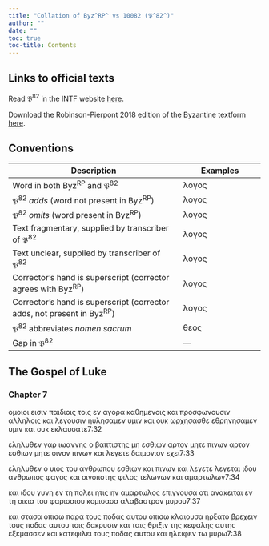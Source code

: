 ```yaml
---
title: "Collation of Byz^RP^ vs 10082 (𝔓^82^)"
author: ""
date: ""
toc: true
toc-title: Contents
---
```


::: {.callout-note appearance="minimal" icon="false" collapse="true"}
# Links to official texts

Read 𝔓^82^ in the INTF website [here](https://ntvmr.uni-muenster.de/manuscript-workspace?docID=10082).

Download the Robinson-Pierpont 2018 edition of the Byzantine textform [here](https://web.archive.org/web/20210413060536/https://byzantinetext.com/wp-content/uploads/2021/03/robinson-pierpont-2018-gnt-edition.pdf).


:::


::: {.callout-note appearance="minimal" icon="false" collapse="true"}
# Conventions

| Description                                                              	| Examples                           	|
|--------------------------------------------------------------------------	|------------------------------------	|
| Word in both Byz^RP^ and 𝔓^82^                                   	| λογος                              	|
| 𝔓^82^ *adds* (word not present in Byz^RP^)                       	| [λογος]{.greek-added}            	|
| 𝔓^82^ *omits* (word present in Byz^RP^)                          	| [λογος]{.greek-omitted}          	|
| Text fragmentary, supplied by transcriber of 𝔓^82^               	| [λογος]{.greek-supplied}         	|
| Text unclear, supplied by transcriber of 𝔓^82^                   	| [λογος]{.unclear}                	|
| Corrector's hand is superscript (corrector agrees with Byz^RP^)          	| [λογος]{.corr}                   	|
| Corrector's hand is superscript (corrector adds, not present in Byz^RP^) 	| [[λογος]{.corr}]{.greek-added} 	|
| 𝔓^82^ abbreviates *nomen sacrum*                                 	| [θεος]{.greek-abbr}            	|
| Gap in 𝔓^82^                                                     	| [―]{.gap}                        	|
:::

## The Gospel of Luke

### Chapter 7

[ομοιοι]{.greek-omitted} [εισιν]{.greek-omitted} [παιδιοις]{.greek-omitted} [τοις]{.greek-omitted} [εν]{.greek-omitted} [αγορα]{.greek-omitted} [καθημενοις]{.greek-omitted} [και]{.greek-omitted} [προσφωνουσιν]{.greek-omitted} [αλληλοις]{.greek-omitted} [και]{.greek-omitted} [λεγουσιν]{.greek-omitted} [ηυλησαμεν]{.greek-omitted} [υμιν]{.greek-omitted} [και]{.greek-omitted} [ουκ]{.greek-omitted} [ωρχησασθε]{.greek-omitted} [εθρηνησα]{.greek-supplied}[μεν]{.greek-supplied} [υμιν]{.greek-omitted} και [ο]{.greek-supplied}[υ]{.unclear}[κ]{.greek-supplied} [εκλαυσατε]{.greek-supplied}[7:32]{.aside}

[ελ]{.greek-supplied}[ηλ]{.greek-supplied}υθεν [γ]{.unclear}[αρ]{.greek-supplied} [ιωαννης]{.greek-supplied} [ο]{.greek-supplied} [βα]{.greek-supplied}πτιστ[ης]{.greek-supplied} [[μη]{.greek-supplied}]{.greek-added} [[εσθι]{.greek-supplied}[ων]{.greek-supplied}]{.greek-added} [[α]{.unclear}ρτον]{.greek-added} [μητε]{.greek-supplied} [[πινων]{.greek-supplied}]{.greek-added} [αρτον]{.greek-omitted} [εσθιων]{.greek-omitted} [μητε]{.greek-omitted} [οι]{.greek-supplied}[νον]{.greek-supplied} [πινων]{.greek-omitted} και [λεγετε]{.greek-supplied} [δαιμο]{.greek-supplied}[νι]{.greek-supplied}[ο]{.unclear}ν εχ[ε]{.unclear}[ι]{.greek-supplied}[7:33]{.aside}

[εληλυθεν]{.greek-supplied} [ο]{.greek-supplied} [υι]{.greek-supplied}[ος]{.greek-supplied} του α[νθρωπου]{.greek-supplied} [εσθι]{.greek-supplied}[ω]{.greek-supplied}[ν]{.unclear} και [πινων]{.greek-supplied} [και]{.greek-supplied} [λεγετε]{.greek-omitted} [[λεγε]{.greek-supplied}[τα]{.greek-supplied}ι]{.greek-added} ιδ[ου]{.greek-supplied} [ανθρωπος]{.greek-supplied} [φαγος]{.greek-omitted} [και]{.greek-omitted} [οινοποτης]{.greek-omitted} [φιλος]{.greek-omitted} [τελωνων]{.greek-omitted} [και]{.greek-omitted} [αμαρτωλων]{.greek-omitted}[7:34]{.aside}

[και]{.greek-omitted} [ιδου]{.greek-omitted} [γυνη]{.greek-omitted} [εν]{.greek-omitted} [τη]{.greek-omitted} [πολει]{.greek-omitted} [ητις]{.greek-omitted} [ην]{.greek-omitted} [αμαρτωλος]{.greek-omitted} [επιγνουσα]{.greek-omitted} [οτι]{.greek-omitted} [ανακειται]{.greek-omitted} [εν]{.greek-omitted} [τη]{.greek-omitted} [οικια]{.greek-omitted} [του]{.greek-omitted} [φα]{.greek-supplied}[ρισαιου]{.greek-supplied} [κομι]{.greek-supplied}[σ]{.unclear}ασ[α]{.unclear} [αλα]{.greek-supplied}[βαστρον]{.greek-supplied} [μυρου]{.greek-supplied}[7:37]{.aside}

και σ[τα]{.greek-supplied}[σα]{.greek-supplied} [[οπισω]{.greek-supplied}]{.greek-added} [παρα]{.greek-supplied} τους πο[δας]{.greek-supplied} [αυτου]{.greek-supplied} [οπισω]{.greek-omitted} [κλαι]{.greek-supplied}[ου]{.unclear}σα [ηρξα]{.greek-supplied}[το]{.greek-supplied} [βρεχειν]{.greek-supplied} [τ]{.unclear}ου[ς]{.greek-supplied} [π]{.unclear}[οδας]{.greek-supplied} [αυτου]{.greek-supplied} [τοις]{.greek-omitted} [δακρυσιν]{.greek-omitted} [και]{.greek-supplied} [τ]{.greek-supplied}αις [θ]{.unclear}ρι[ξιν]{.greek-supplied} [της]{.greek-supplied} [κεφαλης]{.greek-supplied} αυτ[η]{.unclear}[ς]{.greek-supplied} [εξ]{.greek-supplied}[εμασσεν]{.greek-supplied} [κα]{.greek-supplied}[ι]{.unclear} [κ]{.unclear}α[τ]{.unclear}[εφιλει]{.greek-supplied} [τους]{.greek-supplied} [ποδας]{.greek-supplied} [α]{.greek-supplied}υ[το]{.unclear}[υ]{.greek-supplied} [και]{.greek-supplied} [ηλειφεν]{.greek-omitted} [τω]{.greek-omitted} [μυρω]{.greek-omitted}[7:38]{.aside}

